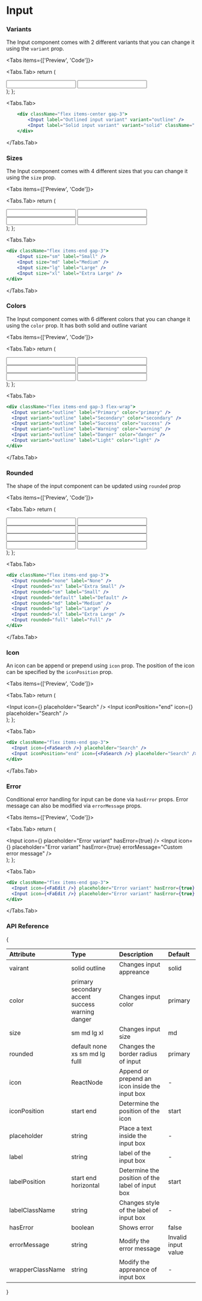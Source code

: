 
# Input

### Variants

The Input component comes with 2 different variants that you can change it using the `variant` prop.

<Tabs items={['Preview', 'Code']}>

  <Tabs.Tab>
  return (
    <div className="flex items-center gap-3">
        <Input label="Outlined:" variant="outline" />
        <Input label="Solid:" variant="solid" className="!bg-gray-300" />        
    </div>
  );
};

<InputVariantGroup />
  </Tabs.Tab>

  <Tabs.Tab>
```jsx copy
    <div className="flex items-center gap-3">
        <Input label="Outlined input variant" variant="outline" />
        <Input label="Solid input variant" variant="solid" className="!bg-gray-300" />
    </div>
```
  </Tabs.Tab>
</Tabs>

### Sizes

The Input component comes with 4 different sizes that you can change it using the `size` prop.

<Tabs items={['Preview', 'Code']}>

<Tabs.Tab>
  return (
    <div className="flex items-end gap-3">
        <Input size="sm" label="Small" />
        <Input size="md" label="Medium" />
        <Input size="lg" label="Large" />
        <Input size="xl" label="Extra Large" />
    </div>
  );
};

<InputSizeGroup />
</Tabs.Tab>

  <Tabs.Tab>
```jsx copy
<div className="flex items-end gap-3">
    <Input size="sm" label="Small" />
    <Input size="md" label="Medium" />
    <Input size="lg" label="Large" />
    <Input size="xl" label="Extra Large" />
</div>
  ```
  </Tabs.Tab>
</Tabs>

### Colors

The Input component comes with 6 different colors that you can change it using the `color` prop. It has both solid and outline variant

<Tabs items={['Preview', 'Code']}>

<Tabs.Tab>
  return (
  <div className="flex items-end gap-3 flex-wrap">
      <Input variant="outline" label="Primary" color="primary" />
      <Input variant="outline" label="Secondary" color="secondary" />
      <Input variant="outline" label="Success" color="success" />
      <Input variant="outline" label="Warning" color="warning" />
      <Input variant="outline" label="Danger" color="danger" />
      <Input variant="outline" label="Light" color="light" />
  </div>
  );
};

<InputColorGroup />
  </Tabs.Tab>

  <Tabs.Tab>
```jsx copy
<div className="flex items-end gap-3 flex-wrap">
  <Input variant="outline" label="Primary" color="primary" />
  <Input variant="outline" label="Secondary" color="secondary" />
  <Input variant="outline" label="Success" color="success" />
  <Input variant="outline" label="Warning" color="warning" />
  <Input variant="outline" label="Danger" color="danger" />
  <Input variant="outline" label="Light" color="light" />
</div>
  ```
  </Tabs.Tab>
</Tabs>

### Rounded

The shape of the input component can be updated using `rounded` prop

<Tabs items={['Preview', 'Code']}>

<Tabs.Tab>
  return (
    <div className="flex items-end gap-3">
      <Input rounded="none" label="None" />
      <Input rounded="xs" label="Extra Small" />
      <Input rounded="sm" label="Small" />
      <Input rounded="default" label="Default" />
      <Input rounded="md" label="Medium" />
      <Input rounded="lg" label="Large" />
      <Input rounded="xl" label="Extra Large" />
      <Input rounded="full" label="Full" />
    </div>
  );
};

<InputRoundedGroup />
</Tabs.Tab>

<Tabs.Tab>
  ```jsx copy
  <div className="flex items-end gap-3">
    <Input rounded="none" label="None" />
    <Input rounded="xs" label="Extra Small" />
    <Input rounded="sm" label="Small" />
    <Input rounded="default" label="Default" />
    <Input rounded="md" label="Medium" />
    <Input rounded="lg" label="Large" />
    <Input rounded="xl" label="Extra Large" />
    <Input rounded="full" label="Full" />
  </div>
  ```
</Tabs.Tab>

</Tabs>

### Icon

An icon can be append or prepend using `icon` prop. The position of the icon can be specified by the `iconPosition` prop.

<Tabs items={['Preview', 'Code']}>

<Tabs.Tab>
  return (
    <div className="flex items-end gap-3">
      <Input icon={<FaSearch />} placeholder="Search" />
      <Input iconPosition="end" icon={<FaSearch />} placeholder="Search" />
    </div>
  );
};

<InputIconGroup />
</Tabs.Tab>

<Tabs.Tab>
  ```jsx copy
  <div className="flex items-end gap-3">
    <Input icon={<FaSearch />} placeholder="Search" />
    <Input iconPosition="end" icon={<FaSearch />} placeholder="Search" />
  </div>
  ```
</Tabs.Tab>

</Tabs>

### Error

Conditional error handling for input can be done via `hasError` props. Error message can also be modified via `errorMessage` props.

<Tabs items={['Preview', 'Code']}>

<Tabs.Tab>
  return (
    <div className="flex items-end gap-3">
      <Input icon={<FaEdit />} placeholder="Error variant" hasError={true} />
      <Input icon={<FaEdit />} placeholder="Error variant" hasError={true} errorMessage="Custom error message" />
    </div>
  );
};

<InputErrorGroup />
</Tabs.Tab>

<Tabs.Tab>
  ```jsx copy
  <div className="flex items-end gap-3">
    <Input icon={<FaEdit />} placeholder="Error variant" hasError={true} />
    <Input icon={<FaEdit />} placeholder="Error variant" hasError={true} errorMessage="Custom error message" />
  </div>
  ```
</Tabs.Tab>

</Tabs>


### API Reference

{<table>
  <thead>
    <tr>
      <th className="w-[10%]" align="left">Attribute</th>
      <th className="w-[50%]" align="left">Type</th>
      <th className="w-[30%]" align="left">Description</th>
      <th className="w-[10%]" align="left">Default</th>
    </tr>
  </thead>
  <tbody>
    <tr>
      <td>vairant</td>
      <td>
        <span className="badge">solid</span>  
        <span className="badge">outline</span> 
      </td>
      <td>Changes input appreance</td>
      <td><span className="badge">solid</span></td>
    </tr>
    <tr>
      <td>color</td>
      <td className="flex flex-wrap gap-y-2 border-none">
        <span className="badge">primary</span>   
        <span className="badge">secondary</span>  
        <span className="badge">accent</span>  
        <span className="badge">success</span>  
        <span className="badge">warning</span>  
        <span className="badge">danger</span>  
      </td>
      <td>Changes input color</td>
      <td><span className="badge">primary</span></td>
    </tr>
    <tr>
      <td>size</td>
      <td>
        <span className="badge">sm</span>  
        <span className="badge">md</span> 
        <span className="badge">lg</span> 
        <span className="badge">xl</span> 
      </td>
      <td>Changes input size</td>
      <td><span className="badge">md</span></td>
    </tr>
    <tr>
      <td>rounded</td>
      <td className="flex flex-wrap gap-y-2 border-none">
        <span className="badge">default</span>  
        <span className="badge">none</span>   
        <span className="badge">xs</span>  
        <span className="badge">sm</span>  
        <span className="badge">md</span>  
        <span className="badge">lg</span>
        <span className="badge">fulll</span>
      </td>
      <td>Changes the border radius of input</td>
      <td><span className="badge">primary</span></td>
    </tr>
    <tr>
      <td>icon</td>
      <td>ReactNode</td>
      <td>Append or prepend an icon inside the input box</td>
      <td> - </td>
    </tr>
     <tr>
      <td>iconPosition</td>
      <td className="flex flex-wrap gap-y-2 border-none">
        <span className="badge">start</span>  
        <span className="badge">end</span>   
      </td>
      <td>Determine the position of the icon</td>
      <td><span className="badge"> start </span></td>
    </tr>
     <tr>
      <td>placeholder</td>
      <td>
        string
      </td>
      <td>Place a text inside the input box</td>
      <td> - </td>
    </tr>
    <tr>
      <td>label</td>
      <td>
        string
      </td>
      <td>label of the input box</td>
      <td> - </td>
    </tr>
    <tr>
      <td>labelPosition</td>
      <td className="flex flex-wrap gap-y-2 border-none">
        <span className="badge">start</span>  
        <span className="badge">end</span>
        <span className="badge">horizontal</span>   
      </td>
      <td>Determine the position of the label of input box</td>
      <td> <span className="badge"> start </span> </td>
    </tr>
    <tr>
      <td>labelClassName</td>
      <td>
        string
      </td>
      <td>Changes style of the label of input box</td>
      <td> - </td>
    </tr>
     <tr>
      <td>hasError</td>
      <td>
        boolean
      </td>
      <td>Shows error</td>
      <td> false </td>
    </tr>
    <tr>
      <td>errorMessage</td>
      <td>
        string
      </td>
      <td>Modify the error message</td>
      <td>Invalid input value</td>
    </tr>
    <tr>
      <td>wrapperClassName</td>
      <td>
        string
      </td>
      <td>Modify the appreance of input box</td>
      <td> - </td>
    </tr>
  </tbody>
</table>
}
